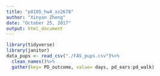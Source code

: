 ```yaml
---
title: "p8105_hw4_xz2678"
author: "Xinyan Zheng"
date: "October 25, 2017"
output: html_document
---
```


```r
library(tidyverse)
library(janitor)
data_pups <- read_csv("./FAS_pups.csv")%>%
  clean_names()%>%
  gather(key= PD_outcome, value= days, pd_ears:pd_walk)
```


